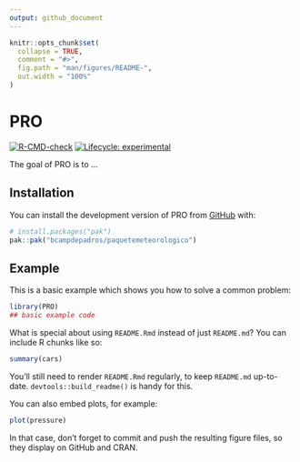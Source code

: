 ```yaml
---
output: github_document
---
```


<!-- README.md is generated from README.Rmd. Please edit that file -->

```r
knitr::opts_chunk$set(
  collapse = TRUE,
  comment = "#>",
  fig.path = "man/figures/README-",
  out.width = "100%"
)
```

# PRO

<!-- badges: start -->
[![R-CMD-check](https://github.com/bcampdepadros/paquetemeteorologico/actions/workflows/R-CMD-check.yaml/badge.svg)](https://github.com/bcampdepadros/paquetemeteorologico/actions/workflows/R-CMD-check.yaml)
[![Lifecycle: experimental](https://img.shields.io/badge/lifecycle-experimental-orange.svg)](https://lifecycle.r-lib.org/articles/stages.html#experimental)
<!-- badges: end -->

The goal of PRO is to ...

## Installation

You can install the development version of PRO from [GitHub](https://github.com/) with:

``` r
# install.packages("pak")
pak::pak("bcampdepadros/paquetemeteorologico")
```

## Example

This is a basic example which shows you how to solve a common problem:

```r
library(PRO)
## basic example code
```

What is special about using `README.Rmd` instead of just `README.md`? You can include R chunks like so:

```r
summary(cars)
```

You'll still need to render `README.Rmd` regularly, to keep `README.md` up-to-date. `devtools::build_readme()` is handy for this.

You can also embed plots, for example:

```r
plot(pressure)
```

In that case, don't forget to commit and push the resulting figure files, so they display on GitHub and CRAN.
